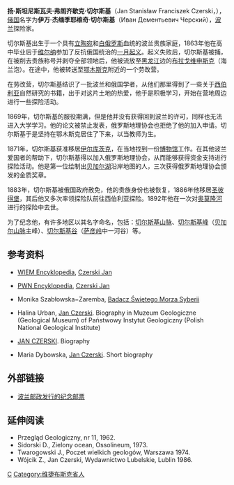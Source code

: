 {{Infobox Biography
| subject_name   = 揚·切爾斯基 
| image_name     = Jan Czerski.jpg|frame|right
| image_size     = 163px
| image_caption  = 切尔斯基标准像 
| date_of_birth  = 1845年1月3日
| place_of_birth = [[File:Naval_ensign_of_Russia.svg|25px]] [[波蘭|波蘭]]
| date_of_death  = 1892年6月25日
| place_of_death = {{RUS}}[[奥莫隆河|奥莫隆河]]
| occupation     = 探險家
}} 

'''扬·斯坦尼斯瓦夫·弗朗齐歇克·切尔斯基'''（Jan Stanisław Franciszek Czerski，{{bd|1845年|1月3日|1892年|6月25日|C}}），[[俄国|俄国]]名字为'''伊万·杰缅季耶维奇·切尔斯基'''（Иван Дементьевич Черский），[[波兰|波兰]]探险家。

切尔斯基出生于一个具有[[立陶宛|立陶宛]]和[[白俄罗斯|白俄罗斯]]血统的波兰贵族家庭，1863年他在高中毕业后于[[维尔纽斯|维尔纳]]参加了反抗俄国统治的[[一月起义|一月起义]]。起义失败后，切尔斯基被捕，在被削去贵族称号并剥夺全部领地后，他被流放至[[黑龙江|黑龙江]]边的[[布拉戈维申斯克|布拉戈维申斯克]]（海兰泡）。在途中，他被转送至[[鄂木斯克|鄂木斯克]]附近的一个劳改营。

在劳改营，切尔斯基结识了一批波兰和俄国学者，从他们那里得到了一些关于[[西伯利亚|西伯利亚]]自然研究的书籍，出于对这片土地的热爱，他于是积极学习，开始在营地周边进行一些探险活动。

1869年，切尔斯基的服役期满，但是他并没有获得回到波兰的许可，同样也无法进入大学学习。他的论文被禁止发表，俄罗斯地理协会也拒绝了他的加入申请。切尔斯基于是坚持在鄂木斯克居住了下来，以当教师为生。

1871年，切尔斯基获准移居[[伊尔库茨克|伊尔库茨克]]，在当地找到一份[[博物馆|博物馆]]工作。在其他波兰爱国者的帮助下，切尔斯基得以加入俄罗斯地理协会，从而能够获得资金支持进行探险活动。他是第一位绘制出[[贝加尔湖|贝加尔湖]]沿岸地图的人，三次获得俄罗斯地理协会颁发的金质奖章。

1883年，切尔斯基被俄国政府赦免，他的贵族身份也被恢复，1886年他移居[[圣彼得堡|圣彼得堡]]，其后他又多次率领探险队前往西伯利亚探险。1892年他在一次对[[奥莫隆河|奥莫隆河]]进行的探险中去世。

为了纪念他，有许多地区以其名字命名，包括：[[切尔斯基山脉|切尔斯基山脉]]、[[切尔斯基峰|切尔斯基峰]]（[[贝加尔山脉|贝加尔山脉]]主峰）、[[切尔斯基谷|切尔斯基谷]]（[[萨彦岭|萨彦岭]]中一河谷）等。

== 参考资料 ==
*{{pl icon}} [[WIEM_Encyklopedia|WIEM Encyklopedia]], [http://portalwiedzy.onet.pl/31453,,,,czerski_jan,haslo.html Czerski Jan] {{Wayback|url=http://portalwiedzy.onet.pl/31453,,,,czerski_jan,haslo.html |date=20170401060433 }}
*{{pl icon}} [[PWN_Encyklopedia|PWN Encyklopedia]], [https://web.archive.org/web/20110607143433/http://encyklopedia.pwn.pl/haslo.php?id=3889579 Czerski Jan]
*{{pl icon}} Monika Szabłowska−Zaremba, [http://www.forumakad.pl/archiwum/2006/03/55_badacz.html Badacz Świętego Morza Syberii] {{Wayback|url=http://www.forumakad.pl/archiwum/2006/03/55_badacz.html |date=20130903030855 }}
*{{pl icon}} Halina Urban, [https://web.archive.org/web/20090209000547/http://pgi.gov.pl/muzeum/poczet/Jan_Czerski/jan_czerski.html Jan Czerski]. Biography in Muzeum Geologiczne (Geological Museum) of Państwowy Instytut Geologiczny (Polish National Geological Institute)
*{{pl icon}} [https://web.archive.org/web/20071104080231/http://www.syberiatravel.pl/czerski.html JAN CZERSKI]. Biography
*{{pl icon}} Maria Dybowska, [https://web.archive.org/web/20050211233649/http://www.polonialife.ca/polacy_czerski.htm Jan Czerski]. Short biography

== 外部链接 ==
* [http://www.poczta-polska.pl/znaczki/en/a2002_1.php 波兰邮政发行的纪念邮票] {{Wayback|url=http://www.poczta-polska.pl/znaczki/en/a2002_1.php |date=20070818035434 }}

== 延伸阅读 ==
* Przegląd Geologiczny, nr 11, 1962.
* Sidorski D., Zielony ocean, Ossolineum, 1973.
* Twarogowski J., Poczet wielkich geologów, Warszawa 1974.
* Wójcik Z., Jan Czerski, Wydawnictwo Lubelskie, Lublin 1986.

{{Authority control}}
[[Category:波兰探险家|C]]
[[Category:维捷布斯克省人|Category:维捷布斯克省人]]